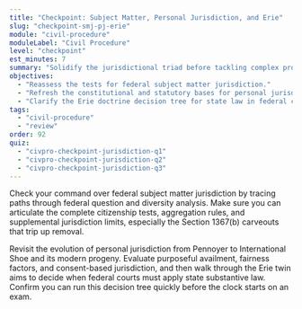 ```yaml
---
title: "Checkpoint: Subject Matter, Personal Jurisdiction, and Erie"
slug: "checkpoint-smj-pj-erie"
module: "civil-procedure"
moduleLabel: "Civil Procedure"
level: "checkpoint"
est_minutes: 7
summary: "Solidify the jurisdictional triad before tackling complex procedural puzzles."
objectives:
  - "Reassess the tests for federal subject matter jurisdiction."
  - "Refresh the constitutional and statutory bases for personal jurisdiction."
  - "Clarify the Erie doctrine decision tree for state law in federal court."
tags:
  - "civil-procedure"
  - "review"
order: 92
quiz:
  - "civpro-checkpoint-jurisdiction-q1"
  - "civpro-checkpoint-jurisdiction-q2"
  - "civpro-checkpoint-jurisdiction-q3"
---
```


Check your command over federal subject matter jurisdiction by tracing paths through federal question and diversity analysis. Make sure you can articulate the complete citizenship tests, aggregation rules, and supplemental jurisdiction limits, especially the Section 1367(b) carveouts that trip up removal.

Revisit the evolution of personal jurisdiction from Pennoyer to International Shoe and its modern progeny. Evaluate purposeful availment, fairness factors, and consent-based jurisdiction, and then walk through the Erie twin aims to decide when federal courts must apply state substantive law. Confirm you can run this decision tree quickly before the clock starts on an exam.

<Quiz client:load id="checkpoint-smj-pj-erie" />
